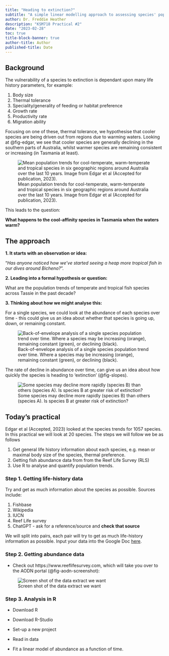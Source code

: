 ```yaml
---
title: "Heading to extinction?"
subtitle: "A simple linear modelling approach to assessing species' population trends"
author: Dr. Freddie Heather 
description: "KSM718 Practical #2"
date: "2023-02-28"
toc: true
title-block-banner: true
author-title: Author
published-title: Date
---
```


## Background

The vulnerability of a species to extinction is dependant upon many life history parameters, for example:

1.  Body size
2.  Thermal tolerance
3.  Speciality/generality of feeding or habitat preference
4.  Growth rate
5.  Productivity rate
6.  Migration ability

Focusing on one of these, thermal tolerance, we hypothesise that cooler species are being driven out from regions due to warming waters. Looking at @fig-edgar, we see that cooler species are generally declining in the southern parts of Australia, whilst warmer species are remaining consistent or increasing (in Tasmania at least).

![Mean population trends for cool-temperate, warm-temperate and tropical species in six geographic regions around Australia over the last 10 years. Image from Edgar et al (Accepted for publication, 2023).](images/image-1610494163.png){#fig-edgar}

This leads to the question:

**What happens to the cool-affinity species in Tasmania when the waters warm?**

## The approach

**1. It starts with an observation or idea:**

"*Has anyone noticed how we've started seeing a heap more tropical fish in our dives around Bicheno?*".

**2. Leading into a formal hypothesis or question:**

What are the population trends of temperate and tropical fish species across Tassie in the past decade?

**3. Thinking about how we might analyse this:**

For a single species, we could look at the abundance of each species over time - this could give us an idea about whether that species is going up, down, or remaining constant.

![Back-of-envelope analysis of a single species population trend over time. Where a species may be increasing (orange), remaining constant (green), or declining (black).](images/Notes_230215_134427%20(5).jpg){#fig-scribble1}

The rate of decline in abundance over time, can give us an idea about how quickly the species is heading to 'extinction' (@fig-slopes).

![Some species may decline more rapidly (species B) than others (species A). Is species B at greater risk of extinction?](images/image-2062724559.png){#fig-slopes}

## Today's practical

Edgar et al (Accepted, 2023) looked at the species trends for 1057 species. In this practical we will look at 20 species. The steps we will follow we be as follows

1.  Get general life history information about each species, e.g. mean or maximal body size of the species, thermal preference.
2.  Getting fish abundance data from from the Reef Life Survey (RLS)
3.  Use R to analyse and quantify population trends.

### Step 1. Getting life-history data

Try and get as much information about the species as possible. Sources include:

1.  Fishbase
2.  Wikipedia
3.  IUCN
4.  Reef Life survey
5.  ChatGPT - ask for a reference/source and **check that source**

We will split into pairs, each pair will try to get as much life-history information as possible. Input your data into the Google Doc [here](https://docs.google.com/spreadsheets/d/1xS3Vvh5dRKqeGZlLSjoFXsAyfxCWRKPGD8YZylSfWw0/edit?usp=sharing).

### Step 2. Getting abundance data

-   Check out https://www.reeflifesurvey.com, which will take you over to the AODN portal (@fig-aodn-screenshot):

![Screen shot of the data extract we want](images/image-225441306.png){#fig-aodn-screenshot}

### Step 3. Analysis in R

-   Download R

-   Download R-Studio

-   Set-up a new project

-   Read in data

-   Fit a linear model of abundance as a function of time.
